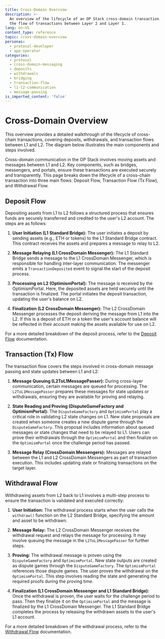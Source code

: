 ```yaml
---
title: Cross-Domain Overview
description: >-
  An overview of the lifecycle of an OP Stack cross-domain transaction, detailing
  the flow of transactions between Layer 2 and Layer 1.
lang: en-US
content_type: reference
topic: cross-domain-overview
personas:
  - protocol-developer
  - app-operator
categories:
  - protocol
  - cross-domain-messaging
  - deposits
  - withdrawals
  - bridging
  - transaction-flow
  - l1-l2-communication
  - message-passing
is_imported_content: 'false'
---
```



# Cross-Domain Overview

This overview provides a detailed walkthrough of the lifecycle of cross-chain transactions, covering deposits, withdrawals, and transaction flows between L1 and L2. The diagram below illustrates the main components and steps involved.

Cross-domain communication in the OP Stack involves moving assets and messages between L1 and L2. Key components, such as bridges, messengers, and portals, ensure these transactions are executed securely and transparently. This page breaks down the lifecycle of a cross-chain transaction into three main flows: Deposit Flow, Transaction Flow (Tx Flow), and Withdrawal Flow.

## Deposit Flow

Depositing assets from L1 to L2 follows a structured process that ensures funds are securely transferred and credited to the user's L2 account. The steps are as follows:

1.  **User Initiation (L1 Standard Bridge):**
    The user initiates a deposit by sending assets (e.g., ETH or tokens) to the L1 Standard Bridge contract. This contract receives the assets and prepares a message to relay to L2.

2.  **Message Relaying (L1 CrossDomain Messenger):**
    The L1 Standard Bridge sends a message to the L1 CrossDomain Messenger, which is responsible for handling inter-layer communication. The messenger emits a `TransactionDeposited` event to signal the start of the deposit process.

3.  **Processing on L2 (OptimismPortal):**
    The message is received by the OptimismPortal. Here, the deposited assets are held securely until the transaction is finalized. The portal initiates the deposit transaction, updating the user's balance on L2.

4.  **Finalization (L2 CrossDomain Messenger):**
    The L2 CrossDomain Messenger processes the deposit deriving the message from L1 into the L2. If this is a deposit of ETH or a token the user's account balance will be reflected in their account making the assets available for use on L2.

For a more detailed breakdown of the deposit process, refer to the [Deposit Flow](/stack/transactions/deposit-flow) documentation.

## Transaction (Tx) Flow

The transaction flow covers the steps involved in cross-domain message passing and state updates between L1 and L2:

1.  **Message Queuing (L2ToL1MessagePasser):**
    During cross-layer communication, certain messages are queued for processing. The `L2ToL1MessagePasser` prepares these messages for state updates or withdrawals, ensuring they are available for proving and relaying.

2.  **State Reading and Proving (DisputeGameFactory and OptimismPortal):**
    The `DisputeGameFactory` and `OptimismPortal` play a critical role in validating L2 state changes on L1. New state proposals are created when someone creates a new dispute game through the `DisputeGameFactory`. This proposal includes information about queued messages or state changes that need to be relayed to L1. Users can prove their withdrawals through the `OptimismPortal` and then finalize on the `OptimismPortal` once the challenge period has passed.

3.  **Message Relay (CrossDomain Messengers):**
    Messages are relayed between the L1 and L2 CrossDomain Messengers as part of transaction execution. This includes updating state or finalizing transactions on the target layer.

## Withdrawal Flow

Withdrawing assets from L2 back to L1 involves a multi-step process to ensure the transaction is validated and executed correctly:

1.  **User Initiation:**
    The withdrawal process starts when the user calls the `withdraw()` function on the L2 Standard Bridge, specifying the amount and asset to be withdrawn.

2.  **Message Relay:**
    The L2 CrossDomain Messenger receives the withdrawal request and relays the message for processing. It may involve queuing the message in the `L2ToL1MessagePasser` for further steps.

3.  **Proving:**
    The withdrawal message is proven using the `DisputeGameFactory` and `OptimismPortal`. New state outputs are created as dispute games through the `DisputeGameFactory`. The `OptimismPortal` references those dispute games. The user proves the withdrawal on the `OptimismPortal`. This step involves reading the state and generating the required proofs during the proving time.

4.  **Finalization (L1 CrossDomain Messenger and L1 Standard Bridge):**
    Once the withdrawal is proven, the user waits for the challenge period to pass. Then they finalize it on the `OptimismPortal` and the message is finalized by the L1 CrossDomain Messenger. The L1 Standard Bridge completes the process by releasing the withdrawn assets to the user's L1 account.

For a more detailed breakdown of the withdrawal process, refer to the [Withdrawal Flow](/stack/transactions/withdrawal-flow) documentation.
